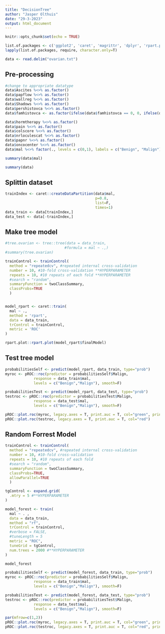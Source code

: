 ```yaml
---
title: "DecisionTree"
author: "Jasper Olthuis"
date: "29-3-2023"
output: html_document
---
```


```r
knitr::opts_chunk$set(echo = TRUE)
```

```r
list.of.packages <- c('ggplot2', 'caret', 'magrittr', 'dplyr', 'rpart.plot')
lapply(list.of.packages, require, character.only=T)
```

```r
data <- read.delim("ovarian.txt")
```

## Pre-processing
```r
#change to appropriate datatype
data$Ascites %<>% as.factor()
data$papflow %<>% as.factor()
data$wallreg %<>% as.factor()
data$Shadows %<>% as.factor()
data$pershistovca %<>% as.factor()
data$famhistovca <- as.factor(ifelse(data$famhistovca == 0, 0, ifelse(data$famhistovca == 1, 1, 2)))

data$hormtherapy %<>% as.factor()
data$pain %<>% as.factor()
data$colscore %<>% as.factor()
data$nrloculescat %<>% as.factor()
data$papnr %<>% as.factor()
data$oncocenter %<>% as.factor()
data$mal %<>% factor(., levels = c(0,1), labels = c("Benign", "Malign"))
```

```r
summary(data$mal)
```

```r
summary(data)
```

## Splittin dataset
```r
trainIndex <- caret::createDataPartition(data$mal,
                                         p=0.8,
                                         list=F,
                                         times=1)
data_train <- data[trainIndex,]
data_test <- data[-trainIndex,]
```

## Make tree model
```r
#tree.ovarian <- tree::tree(data = data_train, 
                           #formula = mal ~ .,)
#summary(tree.ovarian)

trainControl <- trainControl(
  method = "repeatedcv", #repeated internal cross-validation
  number = 10, #10-fold cross-validation **HYPERPARAMETER
  repeats = 10, #10 repeats of each fold **HYPERPARAMETER
  #search = "random",
  summaryFunction = twoClassSummary,
  classProbs=TRUE
  )


model_rpart <- caret::train(
  mal ~ .,
  method = 'rpart',
  data = data_train,
  trControl = trainControl,
  metric = 'ROC'
)


```

```r
rpart.plot::rpart.plot(model_rpart$finalModel)
```

## Test tree model
```r
probabilitiesSelf <- predict(model_rpart, data_train, type="prob")
myroc <- pROC::roc(predictor = probabilitiesSelf$Malign,
             response = data_train$mal,
             levels = c("Benign","Malign"), smooth=F)

probabilitiesTest <- predict(model_rpart, data_test, type="prob")
testroc <- pROC::roc(predictor = probabilitiesTest$Malign,
             response = data_test$mal,
             levels = c("Benign","Malign"), smooth=F)
```

```r
pROC::plot.roc(myroc, legacy.axes = T, print.auc = T, col="green", print.thres = "best")
pROC::plot.roc(testroc, legacy.axes = T, print.auc = T, col="red")
```

## Random Forrest Model

```r
trainControl <- trainControl(
  method = "repeatedcv", #repeated internal cross-validation
  number = 10, #10-fold cross-validation
  repeats = 10, #10 repeats of each fold
  #search = "random",
  summaryFunction = twoClassSummary,
  classProbs=TRUE,
  allowParallel=TRUE
  )

tgControl <- expand.grid(
  .mtry = 5 #**HYPERPARAMETER
)

model_forest <- train(
  mal ~ . , 
  data = data_train,
  method = "rf",
  trControl = trainControl,
  #verbose = FALSE,
  #tuneLength = 5
  metric = "ROC",
  tuneGrid = tgControl,
  num.trees = 2000 #**HYPERPARAMETER
)

model_forest
```

```r
probabilitiesSelf <- predict(model_forest, data_train, type="prob")
myroc <- pROC::roc(predictor = probabilitiesSelf$Malign,
             response = data_train$mal,
             levels = c("Benign","Malign"), smooth=F)

probabilitiesTest <- predict(model_forest, data_test, type="prob")
testroc <- pROC::roc(predictor = probabilitiesTest$Malign,
             response = data_test$mal,
             levels = c("Benign","Malign"), smooth=F)

par(mfrow=c(1,2))
pROC::plot.roc(myroc, legacy.axes = T, print.auc = T, col="green", print.thres = "best")
pROC::plot.roc(testroc, legacy.axes = T, print.auc = T, col="red", print.thres = "best")
```

